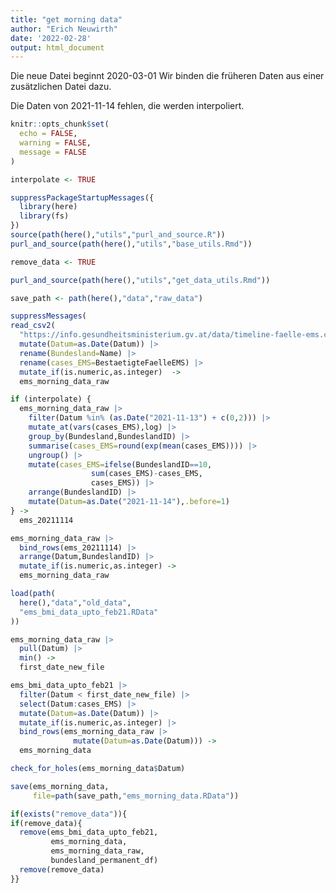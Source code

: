 ```yaml
---
title: "get morning data"
author: "Erich Neuwirth"
date: '2022-02-28'
output: html_document
---
```


Die neue Datei beginnt 2020-03-01
Wir binden die früheren Daten aus einer zusätzlichen Datei dazu.

Die Daten von 2021-11-14 fehlen, die werden interpoliert.


```r
knitr::opts_chunk$set(
  echo = FALSE,
  warning = FALSE,
  message = FALSE
) 
```


```r
interpolate <- TRUE
```

```r
suppressPackageStartupMessages({
  library(here)
  library(fs)
})  
source(path(here(),"utils","purl_and_source.R"))
purl_and_source(path(here(),"utils","base_utils.Rmd"))
```

```r
remove_data <- TRUE
```


```r
purl_and_source(path(here(),"utils","get_data_utils.Rmd"))
```

```r
save_path <- path(here(),"data","raw_data")
```

```r
suppressMessages(
read_csv2(
  "https://info.gesundheitsministerium.gv.at/data/timeline-faelle-ems.csv")) |>
  mutate(Datum=as.Date(Datum)) |>
  rename(Bundesland=Name) |>
  rename(cases_EMS=BestaetigteFaelleEMS) |>
  mutate_if(is.numeric,as.integer)  ->
  ems_morning_data_raw  
```



```r
if (interpolate) {
  ems_morning_data_raw |>
    filter(Datum %in% (as.Date("2021-11-13") + c(0,2))) |>
    mutate_at(vars(cases_EMS),log) |>
    group_by(Bundesland,BundeslandID) |>
    summarise(cases_EMS=round(exp(mean(cases_EMS)))) |>
    ungroup() |>
    mutate(cases_EMS=ifelse(BundeslandID==10,
                  sum(cases_EMS)-cases_EMS,
                  cases_EMS)) |>
    arrange(BundeslandID) |>
    mutate(Datum=as.Date("2021-11-14"),.before=1)
} ->
  ems_20211114
```
```r
ems_morning_data_raw |>
  bind_rows(ems_20211114) |>
  arrange(Datum,BundeslandID) |>
  mutate_if(is.numeric,as.integer) ->
  ems_morning_data_raw
```


```r
load(path(
  here(),"data","old_data",
  "ems_bmi_data_upto_feb21.RData"
))
```

```r
ems_morning_data_raw |>
  pull(Datum) |>
  min() ->
  first_date_new_file
```


```r
ems_bmi_data_upto_feb21 |>
  filter(Datum < first_date_new_file) |>
  select(Datum:cases_EMS) |>
  mutate(Datum=as.Date(Datum)) |>
  mutate_if(is.numeric,as.integer) |>
  bind_rows(ems_morning_data_raw |>
              mutate(Datum=as.Date(Datum))) ->
  ems_morning_data 
```

```r
check_for_holes(ems_morning_data$Datum)
```


```r
save(ems_morning_data,
     file=path(save_path,"ems_morning_data.RData"))
```

```r
if(exists("remove_data")){
if(remove_data){
  remove(ems_bmi_data_upto_feb21,
         ems_morning_data,
         ems_morning_data_raw,
         bundesland_permanent_df)
  remove(remove_data)
}}
```

